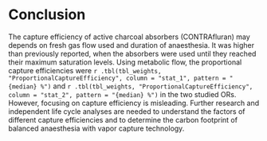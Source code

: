 # Conclusion

The capture efficiency of active charcoal absorbers (CONTRAfluran)
may depends on fresh gas flow used and duration of anaesthesia.
It was higher than previously reported, when the absorbers were used until
they reached their maximum saturation levels.
Using metabolic flow, the proportional capture efficiencies were
`r .tbl(tbl_weights, "ProportionalCaptureEfficiency", column = "stat_1", pattern = "{median} %")`
and
`r .tbl(tbl_weights, "ProportionalCaptureEfficiency", column = "stat_2", pattern = "{median} %")`
in the two studied ORs.
However, focusing on capture efficiency is misleading.
Further research and independent life cycle analyses are needed
to understand the factors of different capture efficiencies and
to determine the carbon footprint of balanced anaesthesia with vapor capture
technology.
